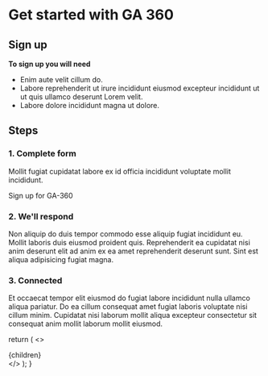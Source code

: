 
<!-- This default export overrides the default layout ensuring -->
<!--  that the FAQ component isn't wrapped by other elements -->

# Get started with GA 360

## Sign up

**To sign up you will need**

- Enim aute velit cillum do.
- Labore reprehenderit ut irure incididunt eiusmod excepteur incididunt ut ut quis ullamco deserunt Lorem velit.
- Labore dolore incididunt magna ut dolore.

## Steps

### 1. Complete form

Mollit fugiat cupidatat labore ex id officia incididunt voluptate mollit incididunt.

<div className="mt-1">
  <Link to="/sign-up" className="au-cta-link">
    Sign up for GA-360
  </Link>
</div>

### 2. We'll respond

Non aliquip do duis tempor commodo esse aliquip fugiat incididunt eu. Mollit laboris duis eiusmod proident quis. Reprehenderit ea cupidatat nisi anim deserunt elit ad anim ex ea amet reprehenderit deserunt sunt. Sint est aliqua adipisicing fugiat magna.

### 3. Connected

Et occaecat tempor elit eiusmod do fugiat labore incididunt nulla ullamco aliqua pariatur. Do ea cillum consequat amet fugiat laboris voluptate nisi cillum minim. Cupidatat nisi laborum mollit aliqua excepteur consectetur sit consequat anim mollit laborum mollit eiusmod.

  return (
    <DefaultLayout pageContext={pageContext} location={location}>
      <>
        <SEO title="Submitted" />
        <div className="container-fluid au-body">{children}</div>
      </>
    </DefaultLayout>
  );
}
